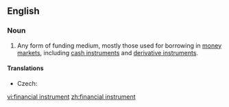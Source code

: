 ==English==
{{wikipedia}}
===Noun===
{{en-noun|sg=[[financial]] [[instrument]]}}

# {{finance}} Any form of funding medium, mostly those used for borrowing in [[money market]]s, including [[cash instrument]]s and [[derivative instrument]]s.

====Translations====
{{trans-top|instrument for borrowing}}
* Czech: {{t-|cs|finanční nástroj|m}}
{{trans-mid}}
{{trans-bottom}}

[[vi:financial instrument]]
[[zh:financial instrument]]